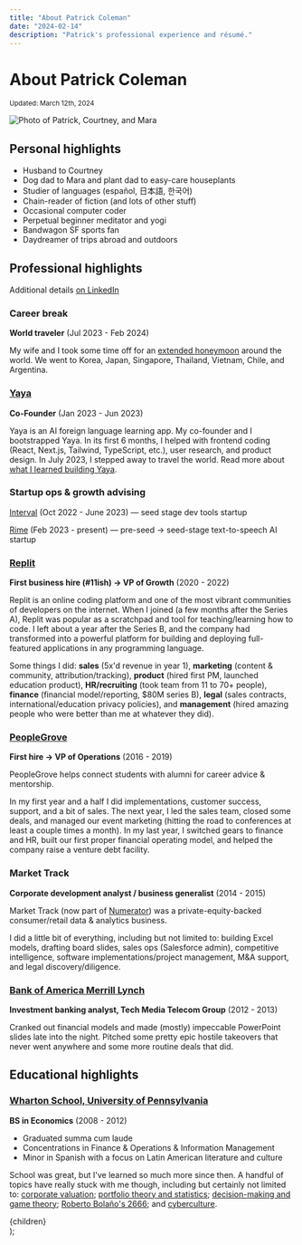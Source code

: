 ```yaml
---
title: "About Patrick Coleman"
date: "2024-02-14"
description: "Patrick's professional experience and résumé."
---
```



# About Patrick Coleman

<small>
  Updated: <time dateTime={date}>March 12th, 2024</time>
</small>

<Image
  src="/images/patrick-courtney-mara.jpeg"
  className="mx-auto"
  alt="Photo of Patrick, Courtney, and Mara"
  width={600}
  height={400}
/>

## Personal highlights

- Husband to Courtney
- Dog dad to Mara and plant dad to easy-care houseplants
- Studier of languages (español, 日本語, 한국어)
- Chain-reader of fiction (and lots of other stuff)
- Occasional computer coder
- Perpetual beginner meditator and yogi
- Bandwagon SF sports fan
- Daydreamer of trips abroad and outdoors

## Professional highlights

Additional details [on LinkedIn](https://www.linkedin.com/in/patrickscoleman/details/experience/)

### Career break

**World traveler** (Jul 2023 - Feb 2024)

My wife and I took some time off for an [extended honeymoon](/posts/honeymoon) around the world. We went to Korea, Japan, Singapore, Thailand, Vietnam, Chile, and Argentina.

### [Yaya](https://www.yaya.press/)

**Co-Founder** (Jan 2023 - Jun 2023)

Yaya is an AI foreign language learning app. My co-founder and I bootstrapped Yaya. In its first 6 months, I helped with frontend coding (React, Next.js, Tailwind, TypeScript, etc.), user research, and product design. In July 2023, I stepped away to travel the world. Read more about [what I learned building Yaya](/posts/yaya).

### Startup ops & growth advising

[Interval](https://interval.com/) (Oct 2022 - June 2023) — seed stage dev tools startup

[Rime](https://rime.ai/) (Feb 2023 - present) — pre-seed → seed-stage text-to-speech AI startup

### [Replit](https://replit.com)

**First business hire (#11ish) → VP of Growth** (2020 - 2022)

Replit is an online coding platform and one of the most vibrant communities of developers on the internet. When I joined (a few months after the Series A), Replit was popular as a scratchpad and tool for teaching/learning how to code. I left about a year after the Series B, and the company had transformed into a powerful platform for building and deploying full-featured applications in any programming language.

Some things I did: **sales** (5x'd revenue in year 1), **marketing** (content & community, attribution/tracking), **product** (hired first PM, launched education product), **HR/recruiting** (took team from 11 to 70+ people), **finance** (financial model/reporting, $80M series B), **legal** (sales contracts, international/education privacy policies), and **management** (hired amazing people who were better than me at whatever they did).

### [PeopleGrove](https://www.peoplegrove.com/)

**First hire → VP of Operations** (2016 - 2019)

PeopleGrove helps connect students with alumni for career advice & mentorship.

In my first year and a half I did implementations, customer success, support, and a bit of sales. The next year, I led the sales team, closed some deals, and managed our event marketing (hitting the road to conferences at least a couple times a month). In my last year, I switched gears to finance and HR, built our first proper financial operating model, and helped the company raise a venture debt facility.

### Market Track

**Corporate development analyst / business generalist** (2014 - 2015)

Market Track (now part of [Numerator](https://www.numerator.com/)) was a private-equity-backed consumer/retail data & analytics business.

I did a little bit of everything, including but not limited to: building Excel models, drafting board slides, sales ops (Salesforce admin), competitive intelligence, software implementations/project management, M&A support, and legal discovery/diligence.

### [Bank of America Merrill Lynch](https://bofaml.com/)

**Investment banking analyst, Tech Media Telecom Group** (2012 - 2013)

Cranked out financial models and made (mostly) impeccable PowerPoint slides late into the night. Pitched some pretty epic hostile takeovers that never went anywhere and some more routine deals that did.

## Educational highlights

### [Wharton School, University of Pennsylvania](https://www.wharton.upenn.edu/)

**BS in Economics** (2008 - 2012)

- Graduated summa cum laude
- Concentrations in Finance & Operations & Information Management
- Minor in Spanish with a focus on Latin American literature and culture

School was great, but I've learned so much more since then. A handful of topics have really stuck with me though, including but certainly not limited to: [corporate valuation](https://en.wikipedia.org/wiki/Business_valuation); [portfolio theory and statistics](https://en.wikipedia.org/wiki/Modern_portfolio_theory); [decision-making and game theory](https://en.wikipedia.org/wiki/Decision-making); [Roberto Bolaño's 2666](https://en.wikipedia.org/wiki/2666); and [cyberculture](https://en.wikipedia.org/wiki/Internet_culture).

  <Layout title={title} description={description}>
    <MDXProvider components={MdxComponents}>
      <div className="prose max-w-none prose-stone dark:prose-invert dark:prose-headings:text-text-darkbold dark:prose-a:text-text-darkbold dark:prose-strong:text-text-darkbold">
        {children}
      </div>
    </MDXProvider>
  </Layout>
);
